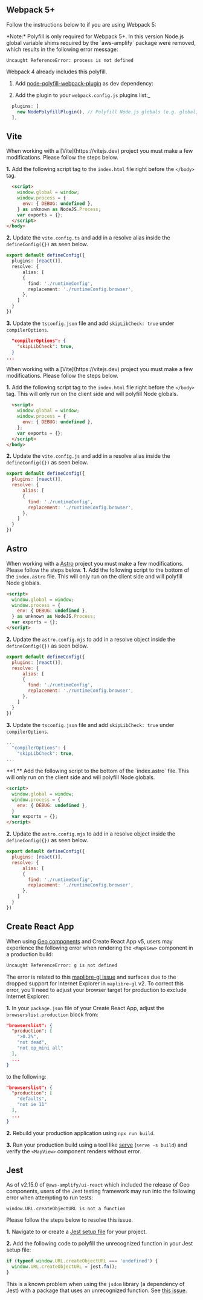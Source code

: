 
## Webpack 5+

Follow the instructions below to if you are using Webpack 5:

<Alert role="none" variation="info">
*Note:*
Polyfill is only required for Webpack 5+. In this version Node.js global variable shims required by the `aws-amplify` package were removed, which results in the following error message:

```
Uncaught ReferenceError: process is not defined
```

Webpack 4 already includes this polyfill.

</Alert>

1. Add
   [node-polyfill-webpack-plugin](https://www.npmjs.com/package/node-polyfill-webpack-plugin)
   as dev dependency:

<Tabs>
<TabItem title="npm">
<TerminalCommand command="npm install node-polyfill-webpack-plugin -D" />
</TabItem>
<TabItem title="yarn">
<TerminalCommand command="yarn add node-polyfill-webpack-plugin -D" />
</TabItem>
</Tabs>

2. Add the plugin to your `webpack.config.js` plugins list:\_

```js
  plugins: [
    new NodePolyfillPlugin(), // Polyfill Node.js globals (e.g. global, process, etc)
  ],
```

## Vite
<Tabs>
  <TabItem title="TypeScript">
When working with a [Vite](https://vitejs.dev) project you must make a few modifications. Please follow the steps below.

**1.** Add the following script tag to the `index.html` file right before the `</body>` tag.

```html
  <script>
    window.global = window;
    window.process = {
      env: { DEBUG: undefined },
    } as unknown as NodeJS.Process;
    var exports = {};
  </script>
</body>
```

**2.** Update the `vite.config.ts` and add in a resolve alias inside the `defineConfig({})` as seen below.

```ts
export default defineConfig({
  plugins: [react()],
  resolve: {
      alias: [
      {
        find: './runtimeConfig',
        replacement: './runtimeConfig.browser',
      },
    ]
  }
})
```
**3.** Update the `tsconfig.json` file and add `skipLibCheck: true` under `compilerOptions`.

```json
  "compilerOptions": {
    "skipLibCheck": true,
  }
...
```
  </TabItem>
  <TabItem title="JavaScript">
When working with a [Vite](https://vitejs.dev) project you must make a few modifications. Please follow the steps below.

**1.** Add the following script tag to the `index.html` file right before the `</body>` tag. This will only run on the client side and will polyfill Node globals.

```html
  <script>
    window.global = window;
    window.process = {
      env: { DEBUG: undefined },
    };
    var exports = {};
  </script>
</body>
```

**2.** Update the `vite.config.js` and add in a resolve alias inside the `defineConfig({})` as seen below.

```js
export default defineConfig({
  plugins: [react()],
  resolve: {
      alias: [
      {
        find: './runtimeConfig',
        replacement: './runtimeConfig.browser',
      },
    ]
  }
})
```
  </TabItem>
</Tabs>

## Astro

When working with a [Astro](https://astro.build/) project you must make a few modifications. Please follow the steps below.
<Tabs>
  <TabItem title="TypeScript">
**1.** Add the following script to the bottom of the `index.astro` file. This will only run on the client side and will polyfill Node globals.

```html
<script>
  window.global = window;
  window.process = {
    env: { DEBUG: undefined },
  } as unknown as NodeJS.Process;
  var exports = {};
</script>
```

**2.** Update the `astro.config.mjs` to add in a resolve object inside the `defineConfig({})` as seen below.

```js
export default defineConfig({
  plugins: [react()],
  resolve: {
      alias: [
      {
        find: './runtimeConfig',
        replacement: './runtimeConfig.browser',
      },
    ]
  }
})
```
**3.** Update the `tsconfig.json` file and add `skipLibCheck: true` under `compilerOptions`.

```js
...
  "compilerOptions": {
    "skipLibCheck": true,
...
```
  </TabItem>
  <TabItem title="JavaScript">
**1.** Add the following script to the bottom of the `index.astro` file. This will only run on the client side and will polyfill Node globals.

```html
<script>
  window.global = window;
  window.process = {
    env: { DEBUG: undefined },
  }
  var exports = {};
</script>
```

**2.** Update the `astro.config.mjs` to add in a resolve object inside the `defineConfig({})` as seen below.

```js
export default defineConfig({
  plugins: [react()],
  resolve: {
      alias: [
      {
        find: './runtimeConfig',
        replacement: './runtimeConfig.browser',
      },
    ]
  }
})
```
  </TabItem>
</Tabs>


## Create React App

When using [Geo components](/connected-components/geo) and Create React App v5, users may experience the following error when rendering the `<MapView>` component in a production build:
```bash
Uncaught ReferenceError: g is not defined
```
The error is related to this [maplibre-gl issue](https://github.com/maplibre/maplibre-gl-js/issues/1011#issuecomment-1073112585) and surfaces due to the dropped support for Internet Explorer in `maplibre-gl` v2. To correct this error, you'll need to adjust your browser target for production to exclude Internet Explorer:

**1.** In your `package.json` file of your Create React App, adjust the `browserslist.production` block from:
```json
"browserslist": {
  "production": [
    ">0.2%",
    "not dead",
    "not op_mini all"
  ],
  ...
}
```
to the following:
```json
"browserslist": {
  "production": [
    "defaults",
    "not ie 11"
  ],
  ...
}
```
**2.** Rebuild your production application using `npx run build`.

**3.** Run your production build using a tool like [serve](https://www.npmjs.com/package/serve) (`serve -s build`) and verify the `<MapView>` component renders without error.

## Jest

As of v2.15.0 of `@aws-amplify/ui-react` which included the release of Geo components, users of the Jest testing framework may run into the following error when attempting to run tests:

```
window.URL.createObjectURL is not a function
```

Please follow the steps below to resolve this issue.

**1.** Navigate to or create a [Jest setup file](https://jestjs.io/docs/configuration#setupfilesafterenv-array) for your project.

**2.** Add the following code to polyfill the unrecognized function in your Jest setup file:

```js
if (typeof window.URL.createObjectURL === 'undefined') {
  window.URL.createObjectURL = jest.fn();
}
```

This is a known problem when using the `jsdom` library (a dependency of Jest) with a package that uses an unrecognized function. See [this issue](https://github.com/jsdom/jsdom/issues/1721).
